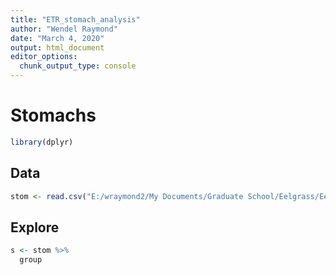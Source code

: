 ```yaml
---
title: "ETR_stomach_analysis"
author: "Wendel Raymond"
date: "March 4, 2020"
output: html_document
editor_options: 
  chunk_output_type: console
---
```


# Stomachs

```r
library(dplyr)
```

## Data
```r
stom <- read.csv("E:/wraymond2/My Documents/Graduate School/Eelgrass/Eelgrass trophic relationships/Data/Stomach_processing_2018_FINAL_WR.csv", header = TRUE, stringsAsFactors = FALSE)
```

## Explore
```r
s <- stom %>% 
  group
```

